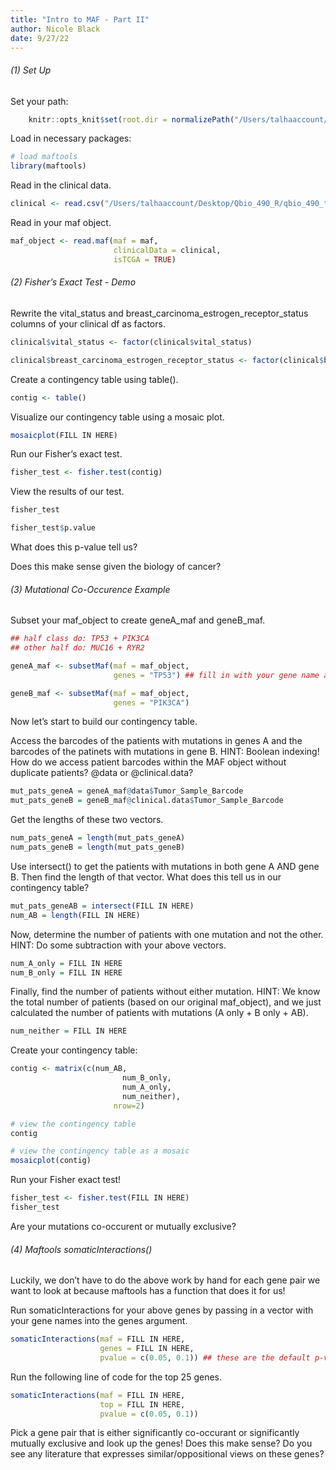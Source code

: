 ```yaml
---
title: "Intro to MAF - Part II"
author: Nicole Black
date: 9/27/22
---
```


###### (1) Set Up

Set your path:

```r
    knitr::opts_knit$set(root.dir = normalizePath("/Users/talhaaccount/Desktop/Qbio_490_R/qbio_490_talha/week6_maf/")) 
```

Load in necessary packages:

```r
# load maftools
library(maftools)
```

Read in the clinical data.

```r
clinical <- read.csv("/Users/talhaaccount/Desktop/Qbio_490_R/qbio_490_talha/week4_clinical/brca_clinical_data.csv")
```

Read in your maf object.

```r
maf_object <- read.maf(maf = maf, 
                       clinicalData = clinical,
                       isTCGA = TRUE)
```

###### (2) Fisher's Exact Test - Demo

Rewrite the vital_status and breast_carcinoma_estrogen_receptor_status columns of your clinical df as factors.

```r
clinical$vital_status <- factor(clinical$vital_status)

clinical$breast_carcinoma_estrogen_receptor_status <- factor(clinical$breast_carcinoma_estrogen_receptor_status, levels = c("Negative","Positive"))
```

Create a contingency table using table().

```r
contig <- table()
```

Visualize our contingency table using a mosaic plot.

```r
mosaicplot(FILL IN HERE)
```

Run our Fisher's exact test.

```r
fisher_test <- fisher.test(contig)
```

View the results of our test.

```r
fisher_test

fisher_test$p.value
```

What does this p-value tell us?

Does this make sense given the biology of cancer?

###### (3) Mutational Co-Occurence Example

Subset your maf_object to create geneA_maf and geneB_maf.

```r
## half class do: TP53 + PIK3CA
## other half do: MUC16 + RYR2

geneA_maf <- subsetMaf(maf = maf_object,
                       genes = "TP53") ## fill in with your gene name as a string

geneB_maf <- subsetMaf(maf = maf_object,
                       genes = "PIK3CA")
```

Now let's start to build our contingency table.

Access the barcodes of the patients with mutations in genes A and the barcodes of the patinets with mutations in gene B. HINT: Boolean indexing! How do we access patient barcodes within the MAF object without duplicate patients? @data or @clinical.data?

```r
mut_pats_geneA = geneA_maf@data$Tumor_Sample_Barcode
mut_pats_geneB = geneB_maf@clinical.data$Tumor_Sample_Barcode
```

Get the lengths of these two vectors.

```r
num_pats_geneA = length(mut_pats_geneA)
num_pats_geneB = length(mut_pats_geneB)
```

Use intersect() to get the patients with mutations in both gene A AND gene B. Then find the length of that vector. What does this tell us in our contingency table?

```r
mut_pats_geneAB = intersect(FILL IN HERE)
num_AB = length(FILL IN HERE)
```

Now, determine the number of patients with one mutation and not the other. HINT: Do some subtraction with your above vectors.

```r
num_A_only = FILL IN HERE
num_B_only = FILL IN HERE
```

Finally, find the number of patients without either mutation. HINT: We know the total number of patients (based on our original maf_object), and we just calculated the number of patients with mutations (A only + B only + AB).

```r
num_neither = FILL IN HERE
```

Create your contingency table:

```r
contig <- matrix(c(num_AB, 
                         num_B_only,
                         num_A_only,
                         num_neither), 
                       nrow=2)

# view the contingency table
contig

# view the contingency table as a mosaic
mosaicplot(contig)
```

Run your Fisher exact test!

```r
fisher_test <- fisher.test(FILL IN HERE)
fisher_test
```

Are your mutations co-occurent or mutually exclusive?

###### (4) Maftools somaticInteractions()

Luckily, we don't have to do the above work by hand for each gene pair we want to look at because maftools has a function that does it for us!

Run somaticInteractions for your above genes by passing in a vector with your gene names into the genes argument.

```r
somaticInteractions(maf = FILL IN HERE,
                    genes = FILL IN HERE,
                    pvalue = c(0.05, 0.1)) ## these are the default p-value significance levels
```

Run the following line of code for the top 25 genes.

```r
somaticInteractions(maf = FILL IN HERE,
                    top = FILL IN HERE,
                    pvalue = c(0.05, 0.1))
```

Pick a gene pair that is either significantly co-occurant or significantly mutually exclusive and look up the genes! Does this make sense? Do you see any literature that expresses similar/oppositional views on these genes?

